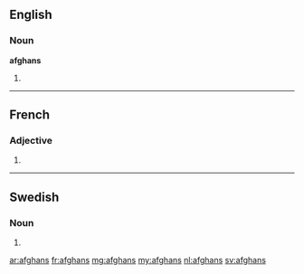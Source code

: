 ==English==

===Noun===
'''afghans'''

# {{plural of|afghan}}

----

==French==

===Adjective===
{{fr-adj-form|m|p}}

# {{form of|masculine plural|afghan|lang=fr}}

----

==Swedish==

===Noun===
{{infl|sv|noun form}}

# {{sv-noun-form-indef-gen|afghan}}

[[ar:afghans]]
[[fr:afghans]]
[[mg:afghans]]
[[my:afghans]]
[[nl:afghans]]
[[sv:afghans]]